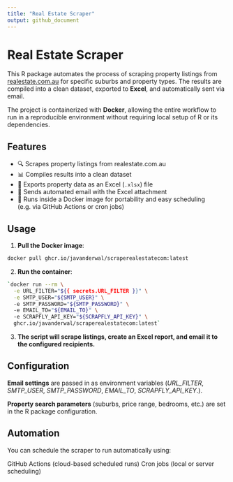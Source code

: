 ```yaml
---
title: "Real Estate Scraper"
output: github_document
---
```


# Real Estate Scraper

This R package automates the process of scraping property listings from [realestate.com.au](https://www.realestate.com.au/) for specific suburbs and property types. The results are compiled into a clean dataset, exported to **Excel**, and automatically sent via email.

The project is containerized with **Docker**, allowing the entire workflow to run in a reproducible environment without requiring local setup of R or its dependencies.

## Features

-   🔍 Scrapes property listings from realestate.com.au\
-   📊 Compiles results into a clean dataset\
-   📂 Exports property data as an Excel (`.xlsx`) file\
-   📧 Sends automated email with the Excel attachment\
-   🐳 Runs inside a Docker image for portability and easy scheduling (e.g. via GitHub Actions or cron jobs)

## Usage

1.  **Pull the Docker image**:

``` bash
docker pull ghcr.io/javanderwal/scraperealestatecom:latest
```

2.  **Run the container**:

``` bash
`docker run --rm \
  -e URL_FILTER="${{ secrets.URL_FILTER }}" \
  -e SMTP_USER="${SMTP_USER}" \ 
  -e SMTP_PASSWORD="${SMTP_PASSWORD}" \ 
  -e EMAIL_TO="${EMAIL_TO}" \ 
  -e SCRAPFLY_API_KEY="${SCRAPFLY_API_KEY}" \ 
  ghcr.io/javanderwal/scraperealestatecom:latest`
```

3.  **The script will scrape listings, create an Excel report, and email it to the configured recipients.**

## Configuration

**Email settings** are passed in as environment variables (*URL_FILTER*, *SMTP_USER*, *SMTP_PASSWORD*, *EMAIL_TO*, *SCRAPFLY_API_KEY*.).

**Property search parameters** (suburbs, price range, bedrooms, etc.) are set in the R package configuration.

## Automation

You can schedule the scraper to run automatically using:

GitHub Actions (cloud-based scheduled runs) Cron jobs (local or server scheduling)
